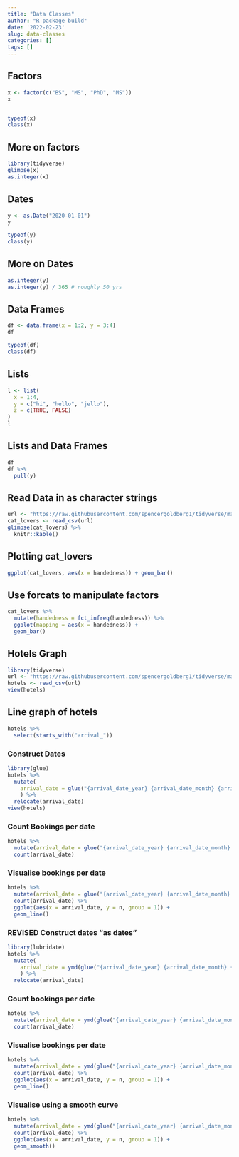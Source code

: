 ```yaml
---
title: "Data Classes"
author: "R package build"
date: '2022-02-23'
slug: data-classes
categories: []
tags: []
---
```


## Factors 
```r
x <- factor(c("BS", "MS", "PhD", "MS"))
x


typeof(x)
class(x)
```

## More on factors
```r
library(tidyverse)
glimpse(x)
as.integer(x)
```

## Dates
```r
y <- as.Date("2020-01-01")
y

typeof(y)
class(y)
```
## More on Dates
```r
as.integer(y)
as.integer(y) / 365 # roughly 50 yrs
```
## Data Frames
```r
df <- data.frame(x = 1:2, y = 3:4)
df

typeof(df)
class(df)
```

## Lists
```r
l <- list(
  x = 1:4,
  y = c("hi", "hello", "jello"),
  z = c(TRUE, FALSE)
)
l
```
## Lists and Data Frames
```r
df
df %>%
  pull(y)
```
## Read Data in as character strings
```r
url <- "https://raw.githubusercontent.com/spencergoldberg1/tidyverse/main/cat-lovers.csv"
cat_lovers <- read_csv(url)
glimpse(cat_lovers) %>%
  knitr::kable()
```
## Plotting cat_lovers
```r
ggplot(cat_lovers, aes(x = handedness)) + geom_bar()
```
## Use forcats to manipulate factors
```r
cat_lovers %>%
  mutate(handedness = fct_infreq(handedness)) %>%
  ggplot(mapping = aes(x = handedness)) +
  geom_bar()
```
## Hotels Graph
```r
library(tidyverse)
url <- "https://raw.githubusercontent.com/spencergoldberg1/tidyverse/main/hotels.csv"
hotels <- read_csv(url)
view(hotels)
```
## Line graph of hotels
```r
hotels %>%
  select(starts_with("arrival_"))

```
### Construct Dates
```r
library(glue)
hotels %>%
  mutate(
    arrival_date = glue("{arrival_date_year} {arrival_date_month} {arrival_date_day_of_month}")
    ) %>% 
  relocate(arrival_date)
view(hotels)
```
### Count Bookings per date
```r
hotels %>%
  mutate(arrival_date = glue("{arrival_date_year} {arrival_date_month} {arrival_date_day_of_month}")) %>%
  count(arrival_date)
```
### Visualise bookings per date
```r
hotels %>%
  mutate(arrival_date = glue("{arrival_date_year} {arrival_date_month} {arrival_date_day_of_month}")) %>%
  count(arrival_date) %>%
  ggplot(aes(x = arrival_date, y = n, group = 1)) +
  geom_line()
```
### REVISED Construct dates "as dates"

```r
library(lubridate)
hotels %>%
  mutate(
    arrival_date = ymd(glue("{arrival_date_year} {arrival_date_month} {arrival_date_day_of_month}"))
    ) %>% 
  relocate(arrival_date)
```
### Count bookings per date
```r
hotels %>%
  mutate(arrival_date = ymd(glue("{arrival_date_year} {arrival_date_month} {arrival_date_day_of_month}"))) %>% 
  count(arrival_date)
```
### Visualise bookings per date
```r
hotels %>%
  mutate(arrival_date = ymd(glue("{arrival_date_year} {arrival_date_month} {arrival_date_day_of_month}"))) %>% 
  count(arrival_date) %>%
  ggplot(aes(x = arrival_date, y = n, group = 1)) +
  geom_line()
```
### Visualise using a smooth curve
```r
hotels %>%
  mutate(arrival_date = ymd(glue("{arrival_date_year} {arrival_date_month} {arrival_date_day_of_month}"))) %>% 
  count(arrival_date) %>%
  ggplot(aes(x = arrival_date, y = n, group = 1)) +
  geom_smooth()
```

